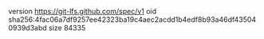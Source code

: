 version https://git-lfs.github.com/spec/v1
oid sha256:4fac06a7df9257ee42323ba19c4aec2acdd1b4edf8b93a46df435040939d3abd
size 84335
